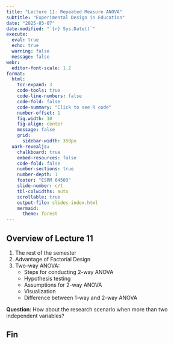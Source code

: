 ```yaml
---
title: "Lecture 11: Repeated Measure ANOVA"
subtitle: "Experimental Design in Education"
date: "2025-03-07"
date-modified: "`{r} Sys.Date()`"
execute: 
  eval: true
  echo: true
  warning: false
  message: false
webr:
  editor-font-scale: 1.2
format: 
  html:
    toc-expand: 3
    code-tools: true
    code-line-numbers: false
    code-fold: false
    code-summary: "Click to see R code"
    number-offset: 1
    fig.width: 10
    fig-align: center
    message: false
    grid:
      sidebar-width: 350px
  uark-revealjs:
    chalkboard: true
    embed-resources: false
    code-fold: false
    number-sections: true
    number-depth: 1
    footer: "ESRM 64503"
    slide-number: c/t
    tbl-colwidths: auto
    scrollable: true
    output-file: slides-index.html
    mermaid:
      theme: forest    
---
```


::: objectives
## Overview of Lecture 11 {.unnumbered}

1.  The rest of the semester
2.  Advantage of Factorial Design
3.  Two-way ANOVA:
    -   Steps for conducting 2-way ANOVA
    -   Hypothesis testing
    -   Assumptions for 2-way ANOVA
    -   Visualization
    -   Difference between 1-way and 2-way ANOVA

**Question**: How about the research scenario when more than two independent variables?
:::


## Fin
